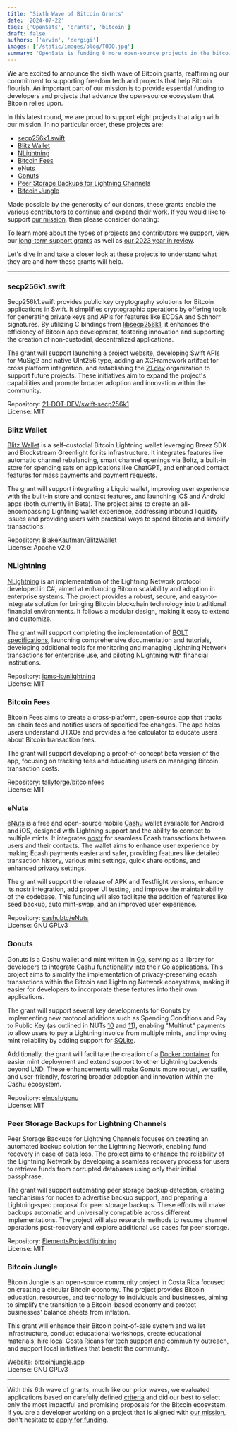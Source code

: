 ```yaml
---
title: "Sixth Wave of Bitcoin Grants"
date: '2024-07-22'
tags: ['OpenSats', 'grants', 'bitcoin']
draft: false
authors: ['arvin', 'dergigi']
images: ['/static/images/blog/TODO.jpg']
summary: "OpenSats is funding 8 more open-source projects in the bitcoin ecosystem."
---
```


We are excited to announce the sixth wave of Bitcoin grants, reaffirming our
commitment to supporting freedom tech and projects that help Bitcoin flourish.
An important part of our mission is to provide essential funding to developers
and projects that advance the open-source ecosystem that Bitcoin relies upon.

In this latest round, we are proud to support eight projects that align with our
mission. In no particular order, these projects are:

- [secp256k1.swift](#secp256k1swift)
- [Blitz Wallet](#blitz-wallet)
- [NLightning](#nlightning)
- [Bitcoin Fees](#bitcoin-fees)
- [eNuts](#enuts)
- [Gonuts](#gonuts)
- [Peer Storage Backups for Lightning Channels](#peer-storage-backups-for-lightning-channels)
- [Bitcoin Jungle](#bitcoin-jungle)

Made possible by the generosity of our donors, these grants enable the various
contributors to continue and expand their work. If you would like to support
[our mission](/mission), then please consider donating:

<center>
    <DonateToGeneralFundButton/>
</center>

To learn more about the types of projects and contributors we support, view our
[long-term support grants](/tags/lts) as well as [our 2023 year in
review](/blog/2023-year-in-review).

Let's dive in and take a closer look at these projects to understand what they
are and how these grants will help.

---

### secp256k1.swift

Secp256k1.swift provides public key cryptography solutions for Bitcoin
applications in Swift. It simplifies cryptographic operations by offering tools
for generating private keys and APIs for features like ECDSA and Schnorr
signatures. By utilizing C bindings from
[libsecp256k1](https://github.com/bitcoin-core/secp256k1), it enhances the
efficiency of Bitcoin app development, fostering innovation and supporting the
creation of non-custodial, decentralized applications.

The grant will support launching a project website, developing Swift APIs for
MuSig2 and native UInt256 type, adding an XCFramework artifact for cross
platform integration, and establishing the [21.dev](https://21.dev/)
organization to support future projects. These initiatives aim to expand the
project's capabilities and promote broader adoption and innovation within the
community.

Repository: [21-DOT-DEV/swift-secp256k1](https://github.com/21-DOT-DEV/swift-secp256k1)  
License: MIT

### Blitz Wallet

[Blitz Wallet](https://blitz-wallet.com/) is a self-custodial Bitcoin Lightning
wallet leveraging Breez SDK and Blockstream Greenlight for its infrastructure.
It integrates features like automatic channel rebalancing, smart channel
openings via Boltz, a built-in store for spending sats on applications like
ChatGPT, and enhanced contact features for mass payments and payment requests.

The grant will support integrating a Liquid wallet, improving user experience
with the built-in store and contact features, and launching iOS and Android apps
(both currently in Beta). The project aims to create an all-encompassing
Lightning wallet experience, addressing inbound liquidity issues and providing
users with practical ways to spend Bitcoin and simplify transactions.

Repository: [BlakeKaufman/BlitzWallet](https://github.com/BlakeKaufman/BlitzWallet)  
License: Apache v2.0

### NLightning

[NLightning](https://nlightning.ipms.io/) is an implementation of the Lightning
Network protocol developed in C#, aimed at enhancing Bitcoin scalability and
adoption in enterprise systems. The project provides a robust, secure, and
easy-to-integrate solution for bringing Bitcoin blockchain technology into
traditional financial environments. It follows a modular design, making it easy
to extend and customize.

The grant will support completing the implementation of [BOLT
specifications](https://nlightning.ipms.io/docs/features.html), launching
comprehensive documentation and tutorials, developing additional tools for
monitoring and managing Lightning Network transactions for enterprise use, and
piloting NLightning with financial institutions.

Repository: [ipms-io/nlightning](https://github.com/ipms-io/nlightning)  
License: MIT

### Bitcoin Fees

Bitcoin Fees aims to create a cross-platform, open-source app that tracks
on-chain fees and notifies users of specified fee changes. The app helps users
understand UTXOs and provides a fee calculator to educate users about Bitcoin
transaction fees.

The grant will support developing a proof-of-concept beta version of the app,
focusing on tracking fees and educating users on managing Bitcoin transaction
costs.

Repository: [tallyforge/bitcoinfees](https://github.com/tallyforge/bitcoinfees)  
License: MIT

### eNuts

[eNuts](https://www.enuts.cash/) is a free and open-source mobile
[Cashu](https://docs.cashu.space/) wallet available for Android and iOS,
designed with Lightning support and the ability to connect to multiple mints. It
integrates [nostr](https://nostr.com/) for seamless Ecash transactions between
users and their contacts. The wallet aims to enhance user experience by making
Ecash payments easier and safer, providing features like detailed transaction
history, various mint settings, quick share options, and enhanced privacy
settings​.

The grant will support the release of APK and Testflight versions, enhance its
nostr integration, add proper UI testing, and improve the maintainability of the
codebase. This funding will also facilitate the addition of features like seed
backup, auto mint-swap, and an improved user experience.

Repository: [cashubtc/eNuts](https://github.com/cashubtc/eNuts)  
License: GNU GPLv3

### Gonuts

Gonuts is a Cashu wallet and mint written in [Go](https://go.dev/), serving as a
library for developers to integrate Cashu functionality into their Go
applications. This project aims to simplify the implementation of
privacy-preserving ecash transactions within the Bitcoin and Lightning Network
ecosystems, making it easier for developers to incorporate these features into
their own applications.

The grant will support several key developments for Gonuts by implementing new
protocol additions such as Spending Conditions and Pay to Public Key (as
outlined in NUTs [10](https://github.com/cashubtc/nuts/blob/main/10.md) and
[11](https://github.com/cashubtc/nuts/blob/main/11.md)), enabling "Multinut"
payments to allow users to pay a Lightning invoice from multiple mints, and
improving mint reliability by adding support for
[SQLite](https://www.sqlite.org/).

Additionally, the grant will facilitate the creation of a [Docker
container](https://www.docker.com/resources/what-container/) for easier mint
deployment and extend support to other Lightning backends beyond LND. These
enhancements will make Gonuts more robust, versatile, and user-friendly,
fostering broader adoption and innovation within the Cashu ecosystem.

Repository: [elnosh/gonu](https://github.com/elnosh/gonuts)  
License: MIT

### Peer Storage Backups for Lightning Channels

Peer Storage Backups for Lightning Channels focuses on creating an automated
backup solution for the Lightning Network, enabling fund recovery in case of
data loss. The project aims to enhance the reliability of the Lightning Network
by developing a seamless recovery process for users to retrieve funds from
corrupted databases using only their initial passphrase.

The grant will support automating peer storage backup detection, creating
mechanisms for nodes to advertise backup support, and preparing a Lightning-spec
proposal for peer storage backups. These efforts will make backups automatic and
universally compatible across different implementations. The project will also
research methods to resume channel operations post-recovery and explore
additional use cases for peer storage.

Repository: [ElementsProject/lightning](https://github.com/ElementsProject/lightning)  
License: MIT

### Bitcoin Jungle

Bitcoin Jungle is an open-source community project in Costa Rica focused on
creating a circular Bitcoin economy. The project provides Bitcoin education,
resources, and technology to individuals and businesses, aiming to simplify the
transition to a Bitcoin-based economy and protect businesses' balance sheets
from inflation.

This grant will enhance their Bitcoin point-of-sale system and wallet
infrastructure, conduct educational workshops, create educational materials,
hire local Costa Ricans for tech support and community outreach, and support
local initiatives that benefit the community.

Website: [bitcoinjungle.app](https://www.bitcoinjungle.app/)  
License: GNU GPLv3

---

With this 6th wave of grants, much like our prior waves, we evaluated
applications based on carefully defined [criteria](/apply#criteria) and did our
best to select only the most impactful and promising proposals for the Bitcoin
ecosystem. If you are a developer working on a project that is aligned with [our
mission](/mission), don't hesitate to [apply for funding](/apply).

<center>
    <DonateToGeneralFundButton/>
</center>
